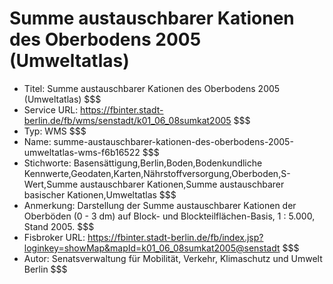 # Summe austauschbarer Kationen des Oberbodens 2005 (Umweltatlas)
- Titel: Summe austauschbarer Kationen des Oberbodens 2005 (Umweltatlas) $$$
- Service URL: https://fbinter.stadt-berlin.de/fb/wms/senstadt/k01_06_08sumkat2005 $$$
- Typ: WMS $$$
- Name: summe-austauschbarer-kationen-des-oberbodens-2005-umweltatlas-wms-f6b16522 $$$
- Stichworte: Basensättigung,Berlin,Boden,Bodenkundliche Kennwerte,Geodaten,Karten,Nährstoffversorgung,Oberboden,S-Wert,Summe austauschbarer Kationen,Summe austauschbarer basischer Kationen,Umweltatlas $$$
- Anmerkung: Darstellung der Summe austauschbarer Kationen der Oberböden (0 - 3 dm) auf Block- und Blockteilflächen-Basis, 1 : 5.000, Stand 2005. $$$
- Fisbroker URL: https://fbinter.stadt-berlin.de/fb/index.jsp?loginkey=showMap&mapId=k01_06_08sumkat2005@senstadt $$$
- Autor: Senatsverwaltung für Mobilität, Verkehr, Klimaschutz und Umwelt Berlin $$$
